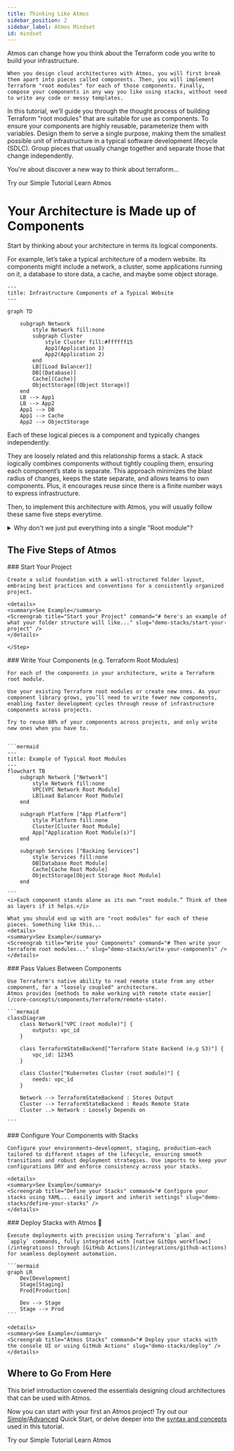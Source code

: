 ```yaml
---
title: Thinking Like Atmos
sidebar_position: 2
sidebar_label: Atmos Mindset
id: mindset
---
```


<Intro>
    Atmos can change how you think about the Terraform code you write to build your infrastructure. 

    When you design cloud architectures with Atmos, you will first break them apart into pieces called components. Then, you will implement Terraform "root modules" for each of those components. Finally, compose your components in any way you like using stacks, without need to write any code or messy templates.
</Intro>

In this tutorial, we’ll guide you through the thought process of building Terraform "root modules" that are suitable for use as components. To ensure your components are highly reusable, parameterize them with variables. 
Design them to serve a single purpose, making them the smallest possible unit of infrastructure in a typical 
software development lifecycle (SDLC). Group pieces that usually change together and separate those that change independently.


You're about discover a new way to think about terraform... 

<Link
    to="/quick-start/simple"
    className="button button--lg button--primary">
    Try our Simple Tutorial
</Link>

<Link
    to="/core-concepts"
    className="button button--lg button--outline button--primary ml20">
    Learn Atmos
</Link>


<h1> Your Architecture is Made up of Components</h1>

Start by thinking about your architecture in terms its logical components.

For example, let’s take a typical architecture of a modern website. Its components might include a network, a cluster, some applications running on it, a database to store data, a cache, and maybe some object storage.

```mermaid
---
title: Infrastructure Components of a Typical Website
---

graph TD

    subgraph Network
        style Network fill:none
        subgraph Cluster
            style Cluster fill:#ffffff15
            App1(Application 1)
            App2(Application 2)
        end
        LB[[Load Balancer]]
        DB[(Database)]
        Cache[(Cache)]
        ObjectStorage[(Object Storage)]
    end
    LB --> App1
    LB --> App2
    App1 --> DB
    App1 --> Cache
    App2 --> ObjectStorage
```

Each of these logical pieces is a component and typically changes independently.

They are loosely related and this relationship forms a stack. A stack logically combines components without tightly coupling them,
ensuring each component’s state is separate. This approach minimizes the blast radius of changes, keeps the state separate, and 
allows teams to own components. Plus, it encourages reuse since there is a finite number ways to express infrastructure.

Then, to implement this architecture with Atmos, you will usually follow these same five steps everytime.

<details>
<summary>Why don't we just put everything into a single "Root module"?</summary>

The goal should be to build a loosely coupled [service-oriented architecture (SOA)](https://en.wikipedia.org/wiki/Service-oriented_architecture). Like with modern app design, we should avoid monolithic infrastructure code. Decoupling our infrastructure into [components](/core-concepts/components) ensures resilience and maintainability.

When place all the infrastructure into a single "root module" we end up with a [Terralith](/terms/terralith), which is roughly [Stage-2 of the Terraform maturity path](/introduction/why-atmos/stage-2). All your eggs are in one basket.

- Massive blast radius for every change
- Brittle and prolonged plan/apply cycles
- All your state is in one place

Large root modules are less reusable across teams due to varying requirements, resulting in many specialized root modules without significant benefits. As these root modules grow, they become increasingly time-consuming to plan and apply. This can even lead to hitting cloud provider rate limits, rendering your infrastructure code undeployable.
</details>

## The Five Steps of Atmos

<Step>
    ### <StepNumber/> Start Your Project

    Create a solid foundation with a well-structured folder layout, embracing best practices and conventions for a consistently organized project.

    <details>
    <summary>See Example</summary>
    <Screengrab title="Start your Project" command="# here's an example of what your folder structure will like..." slug="demo-stacks/start-your-project" />
    </details>

    </Step>

<Step>
    ### <StepNumber/> Write Your Components (e.g. Terraform Root Modules)

    For each of the components in your architecture, write a Terraform root module.

    Use your existing Terraform root modules or create new ones. As your component library grows, you’ll need to write fewer new components, enabling faster development cycles through reuse of infrastructure components across projects.

    Try to reuse 80% of your components across projects, and only write new ones when you have to.


    ```mermaid
    ---
    title: Example of Typical Root Modules
    ---
    flowchart TB
        subgraph Network ["Network"]
            style Network fill:none
            VPC[VPC Network Root Module]
            LB[Load Balancer Root Module]
        end

        subgraph Platform ["App Platform"]
            style Platform fill:none
            Cluster[Cluster Root Module]
            App["Application Root Module(s)"]
        end

        subgraph Services ["Backing Services"]
            style Services fill:none
            DB[Database Root Module]
            Cache[Cache Root Module]
            ObjectStorage[Object Storage Root Module]
        end

    ```
    <i>Each component stands alone as its own “root module.” Think of them as layers if it helps.</i>

    What you should end up with are "root modules" for each of these pieces. Something like this... 
    <details>
    <summary>See Example</summary>
    <Screengrab title="Write your Components" command="# Then write your terraform root modules..." slug="demo-stacks/write-your-components" />
    </details>
</Step>

<Step>
    ### <StepNumber/> Pass Values Between Components

    Use Terraform's native ability to read remote state from any other component, for a "loosely coupled" architecture.
    Atmos provides [methods to make working with remote state easier](/core-concepts/components/terraform/remote-state).

    ```mermaid
    classDiagram
        class Network["VPC (root module)"] {
            outputs: vpc_id
        }

        class TerraformStateBackend["Terraform State Backend (e.g S3)"] {
            vpc_id: 12345
        }

        class Cluster["Kubernetes Cluster (root module)"] {
            needs: vpc_id 
        }

        Network --> TerraformStateBackend : Stores Output
        Cluster --> TerraformStateBackend : Reads Remote State
        Cluster ..> Network : Loosely Depends on

    ```
</Step>

<Step>
    ### <StepNumber/> Configure Your Components with Stacks

    Configure your environments—development, staging, production—each tailored to different stages of the lifecycle, ensuring smooth transitions and robust deployment strategies. Use imports to keep your configurations DRY and enforce consistency across your stacks.

    <details>
    <summary>See Example</summary>
    <Screengrab title="Define your Stacks" command="# Configure your stacks using YAML... easily import and inherit settings" slug="demo-stacks/define-your-stacks" />
    </details>
                    
</Step>

<Step>
    ### <StepNumber/> Deploy Stacks with Atmos 🚀

    Execute deployments with precision using Terraform's `plan` and `apply` commands, fully integrated with [native GitOps workflows](/integrations) through [GitHub Actions](/integrations/github-actions) for seamless deployment automation.

    ```mermaid
    graph LR
        Dev[Development]
        Stage[Staging]
        Prod[Production]

        Dev --> Stage
        Stage --> Prod
    ```

    <details>
    <summary>See Example</summary>
    <Screengrab title="Atmos Stacks" command="# Deploy your stacks with the console UI or using GitHub Actions" slug="demo-stacks/deploy" />
    </details>

</Step>

## Where to Go From Here

This brief introduction covered the essentials designing cloud architectures that can be used with Atmos.

Now you can start with your first an Atmos project! Try out our [Simple](/quick-start/simple)/[Advanced](/quick-start/advanced) Quick Start, 
or delve deeper into the [syntax and concepts](/core-concepts) used in this tutorial.

<Link
    to="/quick-start/simple"
    className="button button--lg button--primary">
    Try our Simple Tutorial
</Link>

<Link
    to="/core-concepts"
    className="button button--lg button--outline button--primary ml20">
    Learn Atmos
</Link>
